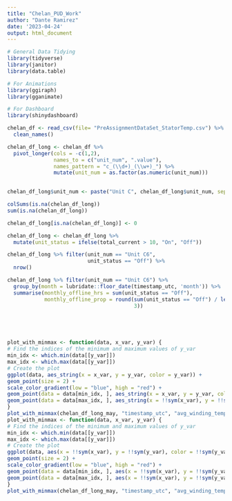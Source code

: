 ```yaml
---
title: "Chelan_PUD_Work"
author: "Dante Ramirez"
date: '2023-04-24'
output: html_document
---
```


```r

# General Data Tidying
library(tidyverse)
library(janitor)
library(data.table)

# For Animations
library(ggiraph)
library(gganimate)

# For Dashboard
library(shinydashboard)

chelan_df <- read_csv(file= "PreAssignmentDataSet_StatorTemp.csv") %>%
  clean_names()

```

```r

chelan_df_long <- chelan_df %>%
  pivot_longer(cols = -c(1,2), 
               names_to = c("unit_num", ".value"), 
               names_pattern = "c_(\\d+)_(\\w+)_") %>%
               mutate(unit_num = as.factor(as.numeric(unit_num)))
              

chelan_df_long$unit_num <- paste("Unit C", chelan_df_long$unit_num, sep = "")

colSums(is.na(chelan_df_long))
sum(is.na(chelan_df_long))

chelan_df_long[is.na(chelan_df_long)] <- 0

chelan_df_long <- chelan_df_long %>%
  mutate(unit_status = ifelse(total_current > 10, "On", "Off"))

```

```r

chelan_df_long %>% filter(unit_num == "Unit C6",
                          unit_status == "Off") %>%
  nrow()

```

```r

chelan_df_long %>% filter(unit_num == "Unit C6") %>% 
  group_by(month = lubridate::floor_date(timestamp_utc, 'month')) %>%
  summarise(monthly_offline_hrs = sum(unit_status == "Off"),
            monthly_offline_prop = round(sum(unit_status == "Off") / length(unit_status),
                                         3))

```

```r



```

```r



```

```r



```

```r



```

```r

plot_with_minmax <- function(data, x_var, y_var) {
# Find the indices of the minimum and maximum values of y_var
min_idx <- which.min(data[[y_var]])
max_idx <- which.max(data[[y_var]])
# Create the plot
ggplot(data, aes_string(x = x_var, y = y_var, color = y_var)) +
geom_point(size = 2) +
scale_color_gradient(low = "blue", high = "red") +
geom_point(data = data[min_idx, ], aes_string(x = x_var, y = y_var, color = "green", size = 4)) +
geom_point(data = data[max_idx, ], aes_string(x = !!sym(x_var), y = !!sym(y_var)), color = "purple", size = 4)
}
plot_with_minmax(chelan_df_long_may, "timestamp_utc", "avg_winding_temp_c")
plot_with_minmax <- function(data, x_var, y_var) {
# Find the indices of the minimum and maximum values of y_var
min_idx <- which.min(data[[y_var]])
max_idx <- which.max(data[[y_var]])
# Create the plot
ggplot(data, aes(x = !!sym(x_var), y = !!sym(y_var), color = !!sym(y_var))) +
geom_point(size = 2) +
scale_color_gradient(low = "blue", high = "red") +
geom_point(data = data[min_idx, ], aes(x = !!sym(x_var), y = !!sym(y_var)), color = "green", size = 4) +
geom_point(data = data[max_idx, ], aes(x = !!sym(x_var), y = !!sym(y_var)), color = "purple", size = 4)
}
plot_with_minmax(chelan_df_long_may, "timestamp_utc", "avg_winding_temp_c")


```